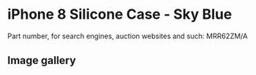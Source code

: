 
# iPhone 8 Silicone Case - Sky Blue

Part number, for search engines, auction websites and such: MRR62ZM/A

## Image gallery

<div style={{ width: "768px" }}>
  <GalleryComponent
    images={[
      {
        original: "/everysource/MRR62.png",
        thumbnail: "/everypreview/MRR62.png",
      },
      {
        original: "/everysource/MRR62_AV1_GOLD.png",
        thumbnail: "/everypreview/MRR62_AV1_GOLD.png",
      },
      {
        original: "/everysource/MRR62_AV1_SILVER.png",
        thumbnail: "/everypreview/MRR62_AV1_SILVER.png",
      },
      {
        original: "/everysource/MRR62_AV1_SPACE_GRAY.png",
        thumbnail: "/everypreview/MRR62_AV1_SPACE_GRAY.png",
      },
      {
        original: "/everysource/MRR62_AV2.png",
        thumbnail: "/everypreview/MRR62_AV2.png",
      }
    ]}
  />
</div>